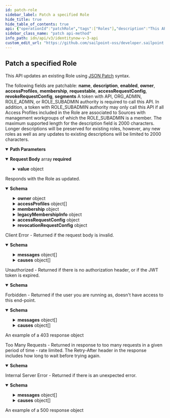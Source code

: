 ```yaml
---
id: patch-role
sidebar_label: Patch a specified Role
hide_title: true
hide_table_of_contents: true
api: {"operationId":"patchRole","tags":["Roles"],"description":"This API updates an existing Role using [JSON Patch](https://tools.ietf.org/html/rfc6902) syntax.\n\nThe following fields are patchable: **name**, **description**, **enabled**, **owner**, **accessProfiles**, **membership**, **requestable**, **accessRequestConfig**, **revokeRequestConfig**, **segments**\nA token with API, ORG_ADMIN, ROLE_ADMIN, or ROLE_SUBADMIN authority is required to call this API. In addition, a token with ROLE_SUBADMIN authority may only call this API if all Access Profiles included in the Role are associated to Sources with management workgroups of which the ROLE_SUBADMIN is a member.\nThe maximum supported length for the description field is 2000 characters. Longer descriptions will be preserved for existing roles, however, any new roles as well as any updates to existing descriptions will be limited to 2000 characters.","parameters":[{"name":"id","in":"path","description":"ID of the Role to patch","required":true,"schema":{"type":"string","example":"2c91808a7813090a017814121e121518"}}],"requestBody":{"content":{"application/json-patch+json":{"schema":{"type":"array","items":{"type":"object","description":"A JSONPatch Operation as defined by [RFC 6902 - JSON Patch](https://tools.ietf.org/html/rfc6902)","required":["op","path"],"properties":{"op":{"type":"string","description":"The operation to be performed","enum":["add","remove","replace","move","copy","test"],"example":"replace"},"path":{"type":"string","description":"A string JSON Pointer representing the target path to an element to be affected by the operation","example":"/description"},"value":{"anyOf":[{"type":"string"},{"type":"integer"},{"type":"object"},{"type":"array","items":{"anyOf":[{"type":"string"},{"type":"integer"},{"type":"object"}]}}],"description":"The value to be used for the operation, required for \"add\" and \"replace\" operations","example":"New description"}}}},"examples":{"Make a Role Requestable and Enable it in One Call":{"description":"This example shows how multiple fields may be updated with a single patch call.","value":[{"op":"replace","path":"/requestable","value":true},{"op":"replace","path":"/enabled","value":true}]},"Assign a Role to a Segment":{"description":"This example illustrates the use of patch to assign a Role to a Segment by adding the Segment's ID to the Role's segments array.","value":[{"op":"add","path":"/segments/-","value":"f7b1b8a3-5fed-4fd4-ad29-82014e137e19"}]},"Set the Membership Selection Criteria to a List of Identities":{"description":"This example shows how to define a Role's membershp by providing a list of Identities, referenced by their IDs.","value":[{"op":"replace","path":"/membership","value":{"type":"IDENTITY_LIST","identities":[{"id":"2c91808973fe906c0174262092014ed9"},{"id":"2c918086262092014ed94fb8a47612f3"}]}}]},"Set the Membership Selection Criteria to a Standard Expression":{"description":"This example shows how to define a Role's membership using STANDARD criteria. In this case, the Role will be granted to all Identities which have the *Engineering* attribute from the indicated Source.","value":[{"op":"replace","path":"/membership","value":{"type":"STANDARD","criteria":{"operation":"OR","children":[{"operation":"EQUALS","key":{"type":"ENTITLEMENT","property":"attribute.memberOf","sourceId":"2c9180887701fb2014213e122092014e"},"stringValue":"Engineering"}]}}}]},"Add a New Clause as the Child of an Existing Standard Expression":{"description":"This example shows how to add a child clause to an existing STANDARD criteria expression.","value":[{"op":"add","path":"/membership/criteria/children/-","value":{"operation":"ENDS_WITH","key":{"type":"IDENTITY","property":"attribute.email"},"stringValue":"@identitynow.com"}}]}}}},"required":true},"responses":{"200":{"description":"Responds with the Role as updated.","content":{"application/json":{"schema":{"type":"object","description":"A Role","properties":{"id":{"type":"string","description":"The id of the Role. This field must be left null when creating an Role, otherwise a 400 Bad Request error will result.","example":"2c918086749d78830174a1a40e121518"},"name":{"type":"string","description":"The human-readable display name of the Role","maxLength":128,"example":"Role 2567"},"created":{"type":"string","description":"Date the Role was created","format":"date-time","example":"2021-03-01T22:32:58.104Z","readOnly":true},"modified":{"type":"string","description":"Date the Role was last modified.","format":"date-time","example":"2021-03-02T20:22:28.104Z","readOnly":true},"description":{"type":"string","nullable":true,"description":"A human-readable description of the Role","example":"Urna amet cursus pellentesque nisl orci maximus lorem nisl euismod fusce morbi placerat adipiscing maecenas nisi tristique et metus et lacus sed morbi nunc nisl maximus magna arcu varius sollicitudin elementum enim maecenas nisi id ipsum tempus fusce diam ipsum tortor."},"owner":{"type":"object","nullable":true,"description":"The owner of this object.","properties":{"type":{"description":"Owner type. This field must be either left null or set to 'IDENTITY' on input, otherwise a 400 Bad Request error will result.","example":"IDENTITY","type":"string","enum":["ACCOUNT_CORRELATION_CONFIG","ACCESS_PROFILE","ACCESS_REQUEST_APPROVAL","ACCOUNT","APPLICATION","CAMPAIGN","CAMPAIGN_FILTER","CERTIFICATION","CLUSTER","CONNECTOR_SCHEMA","ENTITLEMENT","GOVERNANCE_GROUP","IDENTITY","IDENTITY_PROFILE","IDENTITY_REQUEST","LIFECYCLE_STATE","PASSWORD_POLICY","ROLE","RULE","SOD_POLICY","SOURCE","TAG","TAG_CATEGORY","TASK_RESULT","REPORT_RESULT","SOD_VIOLATION","ACCOUNT_ACTIVITY"]},"id":{"type":"string","description":"Identity id","example":"2c9180a46faadee4016fb4e018c20639"},"name":{"type":"string","description":"Human-readable display name of the owner. It may be left null or omitted in a POST or PATCH. If set, it must match the current value of the owner's display name, otherwise a 400 Bad Request error will result.","example":"support"}}},"accessProfiles":{"type":"array","items":{"type":"object","properties":{"id":{"type":"string","description":"ID of the Access Profile","example":"ff808081751e6e129f1518161919ecca"},"type":{"type":"string","description":"Type of requested object. This field must be either left null or set to 'ACCESS_PROFILE' when creating an Access Profile, otherwise a 400 Bad Request error will result.","enum":["ACCESS_PROFILE"],"example":"ACCESS_PROFILE"},"name":{"type":"string","description":"Human-readable display name of the Access Profile. This field is ignored on input.","example":"Access Profile 2567"}}},"nullable":true},"membership":{"nullable":true,"type":"object","description":"When present, specifies that the Role is to be granted to Identities which either satisfy specific criteria or which are members of a given list of Identities.","properties":{"type":{"type":"string","enum":["STANDARD","IDENTITY_LIST"],"description":"This enum characterizes the type of a Role's membership selector. Only the following two are fully supported:\n\nSTANDARD: Indicates that Role membership is defined in terms of a criteria expression\n\nIDENTITY_LIST: Indicates that Role membership is conferred on the specific identities listed","example":"IDENTITY_LIST"},"criteria":{"nullable":true,"type":"object","description":"Defines STANDARD type Role membership","properties":{"operation":{"type":"string","enum":["EQUALS","NOT_EQUALS","CONTAINS","STARTS_WITH","ENDS_WITH","AND","OR"],"description":"An operation","example":"EQUALS"},"key":{"type":"object","nullable":true,"description":"Refers to a specific Identity attribute, Account attibute, or Entitlement used in Role membership criteria","properties":{"type":{"type":"string","enum":["IDENTITY","ACCOUNT","ENTITLEMENT"],"description":"Indicates whether the associated criteria represents an expression on identity attributes, account attributes, or entitlements, respectively.","example":"ACCOUNT"},"property":{"type":"string","description":"The name of the attribute or entitlement to which the associated criteria applies.","example":"attribute.email"},"sourceId":{"type":"string","nullable":true,"description":"ID of the Source from which an account attribute or entitlement is drawn. Required if type is ACCOUNT or ENTITLEMENT","example":"2c9180867427f3a301745aec18211519"}},"required":["type","property"]},"stringValue":{"type":"string","nullable":true,"description":"String value to test the Identity attribute, Account attribute, or Entitlement specified in the key w/r/t the specified operation. If this criteria is a leaf node, that is, if the operation is one of EQUALS, NOT_EQUALS, CONTAINS, STARTS_WITH, or ENDS_WITH, this field is required. Otherwise, specifying it is an error.","example":"carlee.cert1c9f9b6fd@mailinator.com"},"children":{"type":"array","items":{"type":"object","nullable":true,"description":"Defines STANDARD type Role membership","properties":{"operation":{"type":"string","enum":["EQUALS","NOT_EQUALS","CONTAINS","STARTS_WITH","ENDS_WITH","AND","OR"],"description":"An operation","example":"EQUALS"},"key":{"type":"object","nullable":true,"description":"Refers to a specific Identity attribute, Account attibute, or Entitlement used in Role membership criteria","properties":{"type":{"type":"string","enum":["IDENTITY","ACCOUNT","ENTITLEMENT"],"description":"Indicates whether the associated criteria represents an expression on identity attributes, account attributes, or entitlements, respectively.","example":"ACCOUNT"},"property":{"type":"string","description":"The name of the attribute or entitlement to which the associated criteria applies.","example":"attribute.email"},"sourceId":{"type":"string","nullable":true,"description":"ID of the Source from which an account attribute or entitlement is drawn. Required if type is ACCOUNT or ENTITLEMENT","example":"2c9180867427f3a301745aec18211519"}},"required":["type","property"]},"stringValue":{"type":"string","nullable":true,"description":"String value to test the Identity attribute, Account attribute, or Entitlement specified in the key w/r/t the specified operation. If this criteria is a leaf node, that is, if the operation is one of EQUALS, NOT_EQUALS, CONTAINS, STARTS_WITH, or ENDS_WITH, this field is required. Otherwise, specifying it is an error.","example":"carlee.cert1c9f9b6fd@mailinator.com"},"children":{"type":"array","items":{"type":"object","description":"Defines STANDARD type Role membership","properties":{"operation":{"type":"string","enum":["EQUALS","NOT_EQUALS","CONTAINS","STARTS_WITH","ENDS_WITH","AND","OR"],"description":"An operation","example":"EQUALS"},"key":{"type":"object","nullable":true,"description":"Refers to a specific Identity attribute, Account attibute, or Entitlement used in Role membership criteria","properties":{"type":{"type":"string","enum":["IDENTITY","ACCOUNT","ENTITLEMENT"],"description":"Indicates whether the associated criteria represents an expression on identity attributes, account attributes, or entitlements, respectively.","example":"ACCOUNT"},"property":{"type":"string","description":"The name of the attribute or entitlement to which the associated criteria applies.","example":"attribute.email"},"sourceId":{"type":"string","nullable":true,"description":"ID of the Source from which an account attribute or entitlement is drawn. Required if type is ACCOUNT or ENTITLEMENT","example":"2c9180867427f3a301745aec18211519"}},"required":["type","property"]},"stringValue":{"type":"string","description":"String value to test the Identity attribute, Account attribute, or Entitlement specified in the key w/r/t the specified operation. If this criteria is a leaf node, that is, if the operation is one of EQUALS, NOT_EQUALS, CONTAINS, STARTS_WITH, or ENDS_WITH, this field is required. Otherwise, specifying it is an error.","example":"carlee.cert1c9f9b6fd@mailinator.com"}}},"nullable":true,"description":"Array of child criteria. Required if the operation is AND or OR, otherwise it must be left null. A maximum of three levels of criteria are supported, including leaf nodes. Additionally, AND nodes can only be children or OR nodes and vice-versa."}}},"nullable":true,"description":"Array of child criteria. Required if the operation is AND or OR, otherwise it must be left null. A maximum of three levels of criteria are supported, including leaf nodes. Additionally, AND nodes can only be children or OR nodes and vice-versa."}}},"identities":{"type":"array","items":{"type":"object","description":"A reference to an Identity in an IDENTITY_LIST role membership criteria.","properties":{"type":{"type":"string","enum":["ACCOUNT_CORRELATION_CONFIG","ACCESS_PROFILE","ACCESS_REQUEST_APPROVAL","ACCOUNT","APPLICATION","CAMPAIGN","CAMPAIGN_FILTER","CERTIFICATION","CLUSTER","CONNECTOR_SCHEMA","ENTITLEMENT","GOVERNANCE_GROUP","IDENTITY","IDENTITY_PROFILE","IDENTITY_REQUEST","LIFECYCLE_STATE","PASSWORD_POLICY","ROLE","RULE","SOD_POLICY","SOURCE","TAG","TAG_CATEGORY","TASK_RESULT","REPORT_RESULT","SOD_VIOLATION","ACCOUNT_ACTIVITY"],"description":"An enumeration of the types of DTOs supported within the IdentityNow infrastructure.","example":"IDENTITY","nullable":true},"id":{"type":"string","description":"Identity id","example":"2c9180a46faadee4016fb4e018c20639"},"name":{"type":"string","nullable":true,"description":"Human-readable display name of the Identity.","example":"Thomas Edison"},"aliasName":{"type":"string","nullable":true,"description":"User name of the Identity","example":"t.edison"}}},"nullable":true,"description":"Defines role membership as being exclusive to the specified Identities, when type is IDENTITY_LIST."}}},"legacyMembershipInfo":{"type":"object","nullable":true,"description":"This field is not directly modifiable and is generally expected to be *null*. In very rare instances, some Roles may have been created using membership selection criteria that are no longer fully supported. While these Roles will still work, they should be migrated to STANDARD or IDENTITY_LIST selection criteria. This field exists for informational purposes as an aid to such migration.","example":{"type":"IDENTITY_LIST"},"additionalProperties":true},"enabled":{"type":"boolean","description":"Whether the Role is enabled or not.","example":true,"default":false},"requestable":{"type":"boolean","description":"Whether the Role can be the target of access requests.","example":true,"default":false},"accessRequestConfig":{"nullable":true,"description":"Access request configuration for this object","type":"object","properties":{"commentsRequired":{"type":"boolean","description":"Whether the requester of the containing object must provide comments justifying the request","example":true,"nullable":true,"default":false},"denialCommentsRequired":{"type":"boolean","description":"Whether an approver must provide comments when denying the request","example":true,"nullable":true,"default":false},"approvalSchemes":{"type":"array","description":"List describing the steps in approving the request","items":{"type":"object","properties":{"approverType":{"type":"string","enum":["OWNER","MANAGER","GOVERNANCE_GROUP"],"description":"Describes the individual or group that is responsible for an approval step. Values are as follows.\n\n**OWNER**: Owner of the associated Role\n\n**MANAGER**: Manager of the Identity making the request\n\n**GOVERNANCE_GROUP**: A Governance Group, the ID of which is specified by the **approverId** field","example":"GOVERNANCE_GROUP"},"approverId":{"type":"string","nullable":true,"description":"Id of the specific approver, used only when approverType is GOVERNANCE_GROUP","example":"46c79819-a69f-49a2-becb-12c971ae66c6"}}}}}},"revocationRequestConfig":{"nullable":true,"default":null,"description":"Revocation request configuration for this object.","type":"object","properties":{"commentsRequired":{"type":"boolean","description":"Whether the requester of the containing object must provide comments justifying the request","example":false,"nullable":true,"default":false},"denialCommentsRequired":{"type":"boolean","description":"Whether an approver must provide comments when denying the request","example":false,"nullable":true,"default":false},"approvalSchemes":{"type":"array","description":"List describing the steps in approving the revocation request","items":{"type":"object","properties":{"approverType":{"type":"string","enum":["APP_OWNER","OWNER","SOURCE_OWNER","MANAGER","GOVERNANCE_GROUP"],"description":"Describes the individual or group that is responsible for an approval step. Values are as follows.\n**APP_OWNER**: The owner of the Application\n\n**OWNER**: Owner of the associated Access Profile or Role\n\n**SOURCE_OWNER**: Owner of the Source associated with an Access Profile\n\n**MANAGER**: Manager of the Identity making the request\n\n**GOVERNANCE_GROUP**: A Governance Group, the ID of which is specified by the **approverId** field","example":"GOVERNANCE_GROUP"},"approverId":{"type":"string","nullable":true,"description":"Id of the specific approver, used only when approverType is GOVERNANCE_GROUP","example":"46c79819-a69f-49a2-becb-12c971ae66c6"}}}}}},"segments":{"type":"array","items":{"type":"string"},"nullable":true,"description":"List of IDs of segments, if any, to which this Role is assigned.","example":["f7b1b8a3-5fed-4fd4-ad29-82014e137e19","29cb6c06-1da8-43ea-8be4-b3125f248f2a"]}},"required":["name","owner"]}}}},"400":{"description":"Client Error - Returned if the request body is invalid.","content":{"application/json":{"schema":{"type":"object","properties":{"detailCode":{"type":"string","description":"Fine-grained error code providing more detail of the error.","example":"400.1 Bad Request Content"},"trackingId":{"type":"string","description":"Unique tracking id for the error.","example":"e7eab60924f64aa284175b9fa3309599"},"messages":{"type":"array","description":"Generic localized reason for error","items":{"type":"object","properties":{"locale":{"type":"string","description":"The locale for the message text, a BCP 47 language tag.","example":"en-US"},"localeOrigin":{"type":"string","enum":["DEFAULT","REQUEST"],"description":"An indicator of how the locale was selected. *DEFAULT* means the locale is the system default. *REQUEST* means the locale was selected from the request context (i.e., best match based on the *Accept-Language* header). Additional values may be added in the future without notice.","example":"DEFAULT"},"text":{"type":"string","description":"Actual text of the error message in the indicated locale.","example":"The request was syntactically correct but its content is semantically invalid."}}}},"causes":{"type":"array","description":"Plain-text descriptive reasons to provide additional detail to the text provided in the messages field","items":{"type":"object","properties":{"locale":{"type":"string","description":"The locale for the message text, a BCP 47 language tag.","example":"en-US"},"localeOrigin":{"type":"string","enum":["DEFAULT","REQUEST"],"description":"An indicator of how the locale was selected. *DEFAULT* means the locale is the system default. *REQUEST* means the locale was selected from the request context (i.e., best match based on the *Accept-Language* header). Additional values may be added in the future without notice.","example":"DEFAULT"},"text":{"type":"string","description":"Actual text of the error message in the indicated locale.","example":"The request was syntactically correct but its content is semantically invalid."}}}}}}}}},"401":{"description":"Unauthorized - Returned if there is no authorization header, or if the JWT token is expired.","content":{"application/json":{"schema":{"type":"object","properties":{"error":{"description":"A message describing the error","example":"JWT validation failed: JWT is expired"}}}}}},"403":{"description":"Forbidden - Returned if the user you are running as, doesn't have access to this end-point.","content":{"application/json":{"schema":{"type":"object","properties":{"detailCode":{"type":"string","description":"Fine-grained error code providing more detail of the error.","example":"400.1 Bad Request Content"},"trackingId":{"type":"string","description":"Unique tracking id for the error.","example":"e7eab60924f64aa284175b9fa3309599"},"messages":{"type":"array","description":"Generic localized reason for error","items":{"type":"object","properties":{"locale":{"type":"string","description":"The locale for the message text, a BCP 47 language tag.","example":"en-US"},"localeOrigin":{"type":"string","enum":["DEFAULT","REQUEST"],"description":"An indicator of how the locale was selected. *DEFAULT* means the locale is the system default. *REQUEST* means the locale was selected from the request context (i.e., best match based on the *Accept-Language* header). Additional values may be added in the future without notice.","example":"DEFAULT"},"text":{"type":"string","description":"Actual text of the error message in the indicated locale.","example":"The request was syntactically correct but its content is semantically invalid."}}}},"causes":{"type":"array","description":"Plain-text descriptive reasons to provide additional detail to the text provided in the messages field","items":{"type":"object","properties":{"locale":{"type":"string","description":"The locale for the message text, a BCP 47 language tag.","example":"en-US"},"localeOrigin":{"type":"string","enum":["DEFAULT","REQUEST"],"description":"An indicator of how the locale was selected. *DEFAULT* means the locale is the system default. *REQUEST* means the locale was selected from the request context (i.e., best match based on the *Accept-Language* header). Additional values may be added in the future without notice.","example":"DEFAULT"},"text":{"type":"string","description":"Actual text of the error message in the indicated locale.","example":"The request was syntactically correct but its content is semantically invalid."}}}}}},"examples":{"403":{"summary":"An example of a 403 response object","value":{"detailCode":"403 Forbidden","trackingId":"b21b1f7ce4da4d639f2c62a57171b427","messages":[{"locale":"en-US","localeOrigin":"DEFAULT","text":"The server understood the request but refuses to authorize it."}]}}}}}},"429":{"description":"Too Many Requests - Returned in response to too many requests in a given period of time - rate limited. The Retry-After header in the response includes how long to wait before trying again.","content":{"application/json":{"schema":{"type":"object","properties":{"message":{"description":"A message describing the error","example":" Rate Limit Exceeded "}}}}}},"500":{"description":"Internal Server Error - Returned if there is an unexpected error.","content":{"application/json":{"schema":{"type":"object","properties":{"detailCode":{"type":"string","description":"Fine-grained error code providing more detail of the error.","example":"400.1 Bad Request Content"},"trackingId":{"type":"string","description":"Unique tracking id for the error.","example":"e7eab60924f64aa284175b9fa3309599"},"messages":{"type":"array","description":"Generic localized reason for error","items":{"type":"object","properties":{"locale":{"type":"string","description":"The locale for the message text, a BCP 47 language tag.","example":"en-US"},"localeOrigin":{"type":"string","enum":["DEFAULT","REQUEST"],"description":"An indicator of how the locale was selected. *DEFAULT* means the locale is the system default. *REQUEST* means the locale was selected from the request context (i.e., best match based on the *Accept-Language* header). Additional values may be added in the future without notice.","example":"DEFAULT"},"text":{"type":"string","description":"Actual text of the error message in the indicated locale.","example":"The request was syntactically correct but its content is semantically invalid."}}}},"causes":{"type":"array","description":"Plain-text descriptive reasons to provide additional detail to the text provided in the messages field","items":{"type":"object","properties":{"locale":{"type":"string","description":"The locale for the message text, a BCP 47 language tag.","example":"en-US"},"localeOrigin":{"type":"string","enum":["DEFAULT","REQUEST"],"description":"An indicator of how the locale was selected. *DEFAULT* means the locale is the system default. *REQUEST* means the locale was selected from the request context (i.e., best match based on the *Accept-Language* header). Additional values may be added in the future without notice.","example":"DEFAULT"},"text":{"type":"string","description":"Actual text of the error message in the indicated locale.","example":"The request was syntactically correct but its content is semantically invalid."}}}}}},"examples":{"500":{"summary":"An example of a 500 response object","value":{"detailCode":"500.0 Internal Fault","trackingId":"b21b1f7ce4da4d639f2c62a57171b427","messages":[{"locale":"en-US","localeOrigin":"DEFAULT","text":"An internal fault occurred."}]}}}}}}},"security":[{"oauth2":["idn:role-unchecked:manage","idn:role-checked:manage"]}],"method":"patch","path":"/roles/{id}","servers":[{"url":"https://{tenant}.api.identitynow.com/v3","description":"This is the production API server.","variables":{"tenant":{"default":"sailpoint","description":"This is the name of your tenant, typically your company's name."}}}],"securitySchemes":{"oauth2":{"type":"oauth2","description":"OAuth2 Bearer token (JWT). See [IdentityNow REST API Authentication](https://developer.sailpoint.com/idn/api/authentication) for more information.\n- Directions for generating a [personal access token](https://developer.sailpoint.com/idn/api/authentication#personal-access-tokens)\n- Directions using [client credentials flow](https://developer.sailpoint.com/idn/api/authentication#client-credentials-grant-flow)\n- Directions for using [authorization code flow](https://developer.sailpoint.com/idn/api/authentication#authorization-code-grant-flow)\n\nWhich authentication method should I choose?  See our [guide](https://developer.sailpoint.com/idn/api/authentication#which-oauth-20-grant-flow-should-i-use)\n\nLearn more about how to find your `tokenUrl` and `authorizationUrl` [in our docs](https://developer.sailpoint.com/idn/api/authentication#find-your-tenants-oauth-details)\n","flows":{"clientCredentials":{"tokenUrl":"https://tenant.api.identitynow.com/oauth/token","scopes":{"sp:scopes:default":"default scope","sp:scopes:all":"access to all scopes"}},"authorizationCode":{"authorizationUrl":"https://tenant.identitynow.com/oauth/authorize","tokenUrl":"https://tenant.api.identitynow.com/oauth/token","scopes":{"sp:scopes:default":"default scope","sp:scopes:all":"access to all scopes"}}}}},"jsonRequestBodyExample":[{"op":"replace","path":"/description","value":"string"}],"info":{"title":"IdentityNow V3 API","description":"Use these APIs to interact with the IdentityNow platform to achieve repeatable, automated processes with greater scalability. We encourage you to join the SailPoint Developer Community forum at https://developer.sailpoint.com/discuss to connect with other developers using our APIs.","termsOfService":"https://developer.sailpoint.com/discuss/tos","contact":{"name":"Developer Relations","url":"https://developer.sailpoint.com/discuss/api-help"},"license":{"name":"MIT","url":"https://opensource.org/licenses/MIT"},"version":"3.0.0"},"postman":{"name":"Patch a specified Role","description":{"content":"This API updates an existing Role using [JSON Patch](https://tools.ietf.org/html/rfc6902) syntax.\n\nThe following fields are patchable: **name**, **description**, **enabled**, **owner**, **accessProfiles**, **membership**, **requestable**, **accessRequestConfig**, **revokeRequestConfig**, **segments**\nA token with API, ORG_ADMIN, ROLE_ADMIN, or ROLE_SUBADMIN authority is required to call this API. In addition, a token with ROLE_SUBADMIN authority may only call this API if all Access Profiles included in the Role are associated to Sources with management workgroups of which the ROLE_SUBADMIN is a member.\nThe maximum supported length for the description field is 2000 characters. Longer descriptions will be preserved for existing roles, however, any new roles as well as any updates to existing descriptions will be limited to 2000 characters.","type":"text/plain"},"url":{"path":["roles",":id"],"host":["{{baseUrl}}"],"query":[],"variable":[{"disabled":false,"description":{"content":"(Required) ID of the Role to patch","type":"text/plain"},"type":"any","value":"","key":"id"}]},"header":[{"key":"Content-Type","value":"application/json-patch+json"},{"key":"Accept","value":"application/json"}],"method":"PATCH","body":{"mode":"raw","raw":"\"\"","options":{"raw":{"language":"json"}}},"auth":{"type":"oauth2","oauth2":[]}}}
sidebar_class_name: "patch api-method"
info_path: idn/api/v3/identitynow-v-3-api
custom_edit_url: "https://github.com/sailpoint-oss/developer.sailpoint.com/issues/new?assignees=&labels=&template=bug-report.md&title=%5BBug%5D+Your+Bug+Report+Here Requesting changes to 'Patch a specified Role' (patch-role)"
---
```



## Patch a specified Role



This API updates an existing Role using [JSON Patch](https://tools.ietf.org/html/rfc6902) syntax.

The following fields are patchable: **name**, **description**, **enabled**, **owner**, **accessProfiles**, **membership**, **requestable**, **accessRequestConfig**, **revokeRequestConfig**, **segments**
A token with API, ORG_ADMIN, ROLE_ADMIN, or ROLE_SUBADMIN authority is required to call this API. In addition, a token with ROLE_SUBADMIN authority may only call this API if all Access Profiles included in the Role are associated to Sources with management workgroups of which the ROLE_SUBADMIN is a member.
The maximum supported length for the description field is 2000 characters. Longer descriptions will be preserved for existing roles, however, any new roles as well as any updates to existing descriptions will be limited to 2000 characters.

<details style={{"marginBottom":"1rem"}} data-collapsed={false} open={true}><summary style={{}}><strong>Path Parameters</strong></summary><div><ul><ParamsItem className={"paramsItem"} param={{"name":"id","in":"path","description":"ID of the Role to patch","required":true,"schema":{"type":"string","example":"2c91808a7813090a017814121e121518"}}}></ParamsItem></ul></div></details><MimeTabs><TabItem label={"application/json-patch+json"} value={"application/json-patch+json-schema"}><details style={{}} data-collapsed={false} open={true}><summary style={{"textAlign":"left"}}><strong>Request Body</strong><span style={{"opacity":"0.6"}}> array</span><strong style={{"fontSize":"var(--ifm-code-font-size)","color":"var(--openapi-required)"}}> required</strong></summary><div style={{"textAlign":"left","marginLeft":"1rem"}}></div><ul style={{"marginLeft":"1rem"}}><SchemaItem collapsible={false} name={"op"} required={true} deprecated={undefined} schemaDescription={"The operation to be performed"} schemaName={"string"} qualifierMessage={"**Possible values:** [`add`, `remove`, `replace`, `move`, `copy`, `test`]"} defaultValue={undefined}></SchemaItem><SchemaItem collapsible={false} name={"path"} required={true} deprecated={undefined} schemaDescription={"A string JSON Pointer representing the target path to an element to be affected by the operation"} schemaName={"string"} qualifierMessage={undefined} defaultValue={undefined}></SchemaItem><SchemaItem collapsible={true} className={"schemaItem"}><details style={{}}><summary style={{}}><strong>value</strong><span style={{"opacity":"0.6"}}> object</span></summary><div style={{"marginLeft":"1rem"}}><div style={{"marginTop":".5rem","marginBottom":".5rem"}}>

The value to be used for the operation, required for "add" and "replace" operations

</div><div><div><span className={"badge badge--info"}>anyOf</span><SchemaTabs><TabItem label={"MOD1"} value={"0-item-properties"}><li><div><strong>string</strong></div></li></TabItem><TabItem label={"MOD2"} value={"1-item-properties"}><li><div><strong>integer</strong></div></li></TabItem><TabItem label={"MOD4"} value={"3-item-properties"}><div><div><span className={"badge badge--info"}>anyOf</span><SchemaTabs><TabItem label={"MOD1"} value={"0-item-properties"}><li><div><strong>string</strong></div></li></TabItem><TabItem label={"MOD2"} value={"1-item-properties"}><li><div><strong>integer</strong></div></li></TabItem></SchemaTabs></div></div></TabItem></SchemaTabs></div></div></div></details></SchemaItem></ul></details></TabItem></MimeTabs><div><ApiTabs><TabItem label={"200"} value={"200"}><div>

Responds with the Role as updated.

</div><div><MimeTabs schemaType={"response"}><TabItem label={"application/json"} value={"application/json"}><SchemaTabs><TabItem label={"Schema"} value={"Schema"}><details style={{}} data-collapsed={false} open={true}><summary style={{"textAlign":"left"}}><strong>Schema</strong></summary><div style={{"textAlign":"left","marginLeft":"1rem"}}></div><ul style={{"marginLeft":"1rem"}}><SchemaItem collapsible={false} name={"id"} required={false} deprecated={undefined} schemaDescription={"The id of the Role. This field must be left null when creating an Role, otherwise a 400 Bad Request error will result."} schemaName={"string"} qualifierMessage={undefined} defaultValue={undefined}></SchemaItem><SchemaItem collapsible={false} name={"name"} required={false} deprecated={undefined} schemaDescription={"The human-readable display name of the Role"} schemaName={"string"} qualifierMessage={"**Possible values:** `<= 128 characters`"} defaultValue={undefined}></SchemaItem><SchemaItem collapsible={false} name={"created"} required={false} deprecated={undefined} schemaDescription={"Date the Role was created"} schemaName={"date-time"} qualifierMessage={undefined} defaultValue={undefined}></SchemaItem><SchemaItem collapsible={false} name={"modified"} required={false} deprecated={undefined} schemaDescription={"Date the Role was last modified."} schemaName={"date-time"} qualifierMessage={undefined} defaultValue={undefined}></SchemaItem><SchemaItem collapsible={false} name={"description"} required={false} deprecated={undefined} schemaDescription={"A human-readable description of the Role"} schemaName={"string"} qualifierMessage={undefined} defaultValue={undefined}></SchemaItem><SchemaItem collapsible={true} className={"schemaItem"}><details style={{}}><summary style={{}}><strong>owner</strong><span style={{"opacity":"0.6"}}> object</span></summary><div style={{"marginLeft":"1rem"}}><div style={{"marginTop":".5rem","marginBottom":".5rem"}}>

The owner of this object.

</div><SchemaItem collapsible={false} name={"type"} required={false} deprecated={undefined} schemaDescription={"Owner type. This field must be either left null or set to 'IDENTITY' on input, otherwise a 400 Bad Request error will result."} schemaName={"string"} qualifierMessage={"**Possible values:** [`ACCOUNT_CORRELATION_CONFIG`, `ACCESS_PROFILE`, `ACCESS_REQUEST_APPROVAL`, `ACCOUNT`, `APPLICATION`, `CAMPAIGN`, `CAMPAIGN_FILTER`, `CERTIFICATION`, `CLUSTER`, `CONNECTOR_SCHEMA`, `ENTITLEMENT`, `GOVERNANCE_GROUP`, `IDENTITY`, `IDENTITY_PROFILE`, `IDENTITY_REQUEST`, `LIFECYCLE_STATE`, `PASSWORD_POLICY`, `ROLE`, `RULE`, `SOD_POLICY`, `SOURCE`, `TAG`, `TAG_CATEGORY`, `TASK_RESULT`, `REPORT_RESULT`, `SOD_VIOLATION`, `ACCOUNT_ACTIVITY`]"} defaultValue={undefined}></SchemaItem><SchemaItem collapsible={false} name={"id"} required={false} deprecated={undefined} schemaDescription={"Identity id"} schemaName={"string"} qualifierMessage={undefined} defaultValue={undefined}></SchemaItem><SchemaItem collapsible={false} name={"name"} required={false} deprecated={undefined} schemaDescription={"Human-readable display name of the owner. It may be left null or omitted in a POST or PATCH. If set, it must match the current value of the owner's display name, otherwise a 400 Bad Request error will result."} schemaName={"string"} qualifierMessage={undefined} defaultValue={undefined}></SchemaItem></div></details></SchemaItem><SchemaItem collapsible={true} className={"schemaItem"}><details style={{}}><summary style={{}}><strong>accessProfiles</strong><span style={{"opacity":"0.6"}}> object[]</span></summary><div style={{"marginLeft":"1rem"}}><SchemaItem collapsible={false} name={"id"} required={false} deprecated={undefined} schemaDescription={"ID of the Access Profile"} schemaName={"string"} qualifierMessage={undefined} defaultValue={undefined}></SchemaItem><SchemaItem collapsible={false} name={"type"} required={false} deprecated={undefined} schemaDescription={"Type of requested object. This field must be either left null or set to 'ACCESS_PROFILE' when creating an Access Profile, otherwise a 400 Bad Request error will result."} schemaName={"string"} qualifierMessage={"**Possible values:** [`ACCESS_PROFILE`]"} defaultValue={undefined}></SchemaItem><SchemaItem collapsible={false} name={"name"} required={false} deprecated={undefined} schemaDescription={"Human-readable display name of the Access Profile. This field is ignored on input."} schemaName={"string"} qualifierMessage={undefined} defaultValue={undefined}></SchemaItem></div></details></SchemaItem><SchemaItem collapsible={true} className={"schemaItem"}><details style={{}}><summary style={{}}><strong>membership</strong><span style={{"opacity":"0.6"}}> object</span></summary><div style={{"marginLeft":"1rem"}}><div style={{"marginTop":".5rem","marginBottom":".5rem"}}>

When present, specifies that the Role is to be granted to Identities which either satisfy specific criteria or which are members of a given list of Identities.

</div><SchemaItem collapsible={false} name={"type"} required={false} deprecated={undefined} schemaDescription={"This enum characterizes the type of a Role's membership selector. Only the following two are fully supported:\n\nSTANDARD: Indicates that Role membership is defined in terms of a criteria expression\n\nIDENTITY_LIST: Indicates that Role membership is conferred on the specific identities listed"} schemaName={"string"} qualifierMessage={"**Possible values:** [`STANDARD`, `IDENTITY_LIST`]"} defaultValue={undefined}></SchemaItem><SchemaItem collapsible={true} className={"schemaItem"}><details style={{}}><summary style={{}}><strong>criteria</strong><span style={{"opacity":"0.6"}}> object</span></summary><div style={{"marginLeft":"1rem"}}><div style={{"marginTop":".5rem","marginBottom":".5rem"}}>

Defines STANDARD type Role membership

</div><SchemaItem collapsible={false} name={"operation"} required={false} deprecated={undefined} schemaDescription={"An operation"} schemaName={"string"} qualifierMessage={"**Possible values:** [`EQUALS`, `NOT_EQUALS`, `CONTAINS`, `STARTS_WITH`, `ENDS_WITH`, `AND`, `OR`]"} defaultValue={undefined}></SchemaItem><SchemaItem collapsible={true} className={"schemaItem"}><details style={{}}><summary style={{}}><strong>key</strong><span style={{"opacity":"0.6"}}> object</span></summary><div style={{"marginLeft":"1rem"}}><div style={{"marginTop":".5rem","marginBottom":".5rem"}}>

Refers to a specific Identity attribute, Account attibute, or Entitlement used in Role membership criteria

</div><SchemaItem collapsible={false} name={"type"} required={false} deprecated={undefined} schemaDescription={"Indicates whether the associated criteria represents an expression on identity attributes, account attributes, or entitlements, respectively."} schemaName={"string"} qualifierMessage={"**Possible values:** [`IDENTITY`, `ACCOUNT`, `ENTITLEMENT`]"} defaultValue={undefined}></SchemaItem><SchemaItem collapsible={false} name={"property"} required={false} deprecated={undefined} schemaDescription={"The name of the attribute or entitlement to which the associated criteria applies."} schemaName={"string"} qualifierMessage={undefined} defaultValue={undefined}></SchemaItem><SchemaItem collapsible={false} name={"sourceId"} required={false} deprecated={undefined} schemaDescription={"ID of the Source from which an account attribute or entitlement is drawn. Required if type is ACCOUNT or ENTITLEMENT"} schemaName={"string"} qualifierMessage={undefined} defaultValue={undefined}></SchemaItem></div></details></SchemaItem><SchemaItem collapsible={false} name={"stringValue"} required={false} deprecated={undefined} schemaDescription={"String value to test the Identity attribute, Account attribute, or Entitlement specified in the key w/r/t the specified operation. If this criteria is a leaf node, that is, if the operation is one of EQUALS, NOT_EQUALS, CONTAINS, STARTS_WITH, or ENDS_WITH, this field is required. Otherwise, specifying it is an error."} schemaName={"string"} qualifierMessage={undefined} defaultValue={undefined}></SchemaItem><SchemaItem collapsible={true} className={"schemaItem"}><details style={{}}><summary style={{}}><strong>children</strong><span style={{"opacity":"0.6"}}> object[]</span></summary><div style={{"marginLeft":"1rem"}}><div style={{"marginTop":".5rem","marginBottom":".5rem"}}>

Array of child criteria. Required if the operation is AND or OR, otherwise it must be left null. A maximum of three levels of criteria are supported, including leaf nodes. Additionally, AND nodes can only be children or OR nodes and vice-versa.

</div><SchemaItem collapsible={false} name={"operation"} required={false} deprecated={undefined} schemaDescription={"An operation"} schemaName={"string"} qualifierMessage={"**Possible values:** [`EQUALS`, `NOT_EQUALS`, `CONTAINS`, `STARTS_WITH`, `ENDS_WITH`, `AND`, `OR`]"} defaultValue={undefined}></SchemaItem><SchemaItem collapsible={true} className={"schemaItem"}><details style={{}}><summary style={{}}><strong>key</strong><span style={{"opacity":"0.6"}}> object</span></summary><div style={{"marginLeft":"1rem"}}><div style={{"marginTop":".5rem","marginBottom":".5rem"}}>

Refers to a specific Identity attribute, Account attibute, or Entitlement used in Role membership criteria

</div><SchemaItem collapsible={false} name={"type"} required={false} deprecated={undefined} schemaDescription={"Indicates whether the associated criteria represents an expression on identity attributes, account attributes, or entitlements, respectively."} schemaName={"string"} qualifierMessage={"**Possible values:** [`IDENTITY`, `ACCOUNT`, `ENTITLEMENT`]"} defaultValue={undefined}></SchemaItem><SchemaItem collapsible={false} name={"property"} required={false} deprecated={undefined} schemaDescription={"The name of the attribute or entitlement to which the associated criteria applies."} schemaName={"string"} qualifierMessage={undefined} defaultValue={undefined}></SchemaItem><SchemaItem collapsible={false} name={"sourceId"} required={false} deprecated={undefined} schemaDescription={"ID of the Source from which an account attribute or entitlement is drawn. Required if type is ACCOUNT or ENTITLEMENT"} schemaName={"string"} qualifierMessage={undefined} defaultValue={undefined}></SchemaItem></div></details></SchemaItem><SchemaItem collapsible={false} name={"stringValue"} required={false} deprecated={undefined} schemaDescription={"String value to test the Identity attribute, Account attribute, or Entitlement specified in the key w/r/t the specified operation. If this criteria is a leaf node, that is, if the operation is one of EQUALS, NOT_EQUALS, CONTAINS, STARTS_WITH, or ENDS_WITH, this field is required. Otherwise, specifying it is an error."} schemaName={"string"} qualifierMessage={undefined} defaultValue={undefined}></SchemaItem><SchemaItem collapsible={true} className={"schemaItem"}><details style={{}}><summary style={{}}><strong>children</strong><span style={{"opacity":"0.6"}}> object[]</span></summary><div style={{"marginLeft":"1rem"}}><div style={{"marginTop":".5rem","marginBottom":".5rem"}}>

Array of child criteria. Required if the operation is AND or OR, otherwise it must be left null. A maximum of three levels of criteria are supported, including leaf nodes. Additionally, AND nodes can only be children or OR nodes and vice-versa.

</div><SchemaItem collapsible={false} name={"operation"} required={false} deprecated={undefined} schemaDescription={"An operation"} schemaName={"string"} qualifierMessage={"**Possible values:** [`EQUALS`, `NOT_EQUALS`, `CONTAINS`, `STARTS_WITH`, `ENDS_WITH`, `AND`, `OR`]"} defaultValue={undefined}></SchemaItem><SchemaItem collapsible={true} className={"schemaItem"}><details style={{}}><summary style={{}}><strong>key</strong><span style={{"opacity":"0.6"}}> object</span></summary><div style={{"marginLeft":"1rem"}}><div style={{"marginTop":".5rem","marginBottom":".5rem"}}>

Refers to a specific Identity attribute, Account attibute, or Entitlement used in Role membership criteria

</div><SchemaItem collapsible={false} name={"type"} required={false} deprecated={undefined} schemaDescription={"Indicates whether the associated criteria represents an expression on identity attributes, account attributes, or entitlements, respectively."} schemaName={"string"} qualifierMessage={"**Possible values:** [`IDENTITY`, `ACCOUNT`, `ENTITLEMENT`]"} defaultValue={undefined}></SchemaItem><SchemaItem collapsible={false} name={"property"} required={false} deprecated={undefined} schemaDescription={"The name of the attribute or entitlement to which the associated criteria applies."} schemaName={"string"} qualifierMessage={undefined} defaultValue={undefined}></SchemaItem><SchemaItem collapsible={false} name={"sourceId"} required={false} deprecated={undefined} schemaDescription={"ID of the Source from which an account attribute or entitlement is drawn. Required if type is ACCOUNT or ENTITLEMENT"} schemaName={"string"} qualifierMessage={undefined} defaultValue={undefined}></SchemaItem></div></details></SchemaItem><SchemaItem collapsible={false} name={"stringValue"} required={false} deprecated={undefined} schemaDescription={"String value to test the Identity attribute, Account attribute, or Entitlement specified in the key w/r/t the specified operation. If this criteria is a leaf node, that is, if the operation is one of EQUALS, NOT_EQUALS, CONTAINS, STARTS_WITH, or ENDS_WITH, this field is required. Otherwise, specifying it is an error."} schemaName={"string"} qualifierMessage={undefined} defaultValue={undefined}></SchemaItem></div></details></SchemaItem></div></details></SchemaItem></div></details></SchemaItem><SchemaItem collapsible={true} className={"schemaItem"}><details style={{}}><summary style={{}}><strong>identities</strong><span style={{"opacity":"0.6"}}> object[]</span></summary><div style={{"marginLeft":"1rem"}}><div style={{"marginTop":".5rem","marginBottom":".5rem"}}>

Defines role membership as being exclusive to the specified Identities, when type is IDENTITY_LIST.

</div><SchemaItem collapsible={false} name={"type"} required={false} deprecated={undefined} schemaDescription={"An enumeration of the types of DTOs supported within the IdentityNow infrastructure."} schemaName={"string"} qualifierMessage={"**Possible values:** [`ACCOUNT_CORRELATION_CONFIG`, `ACCESS_PROFILE`, `ACCESS_REQUEST_APPROVAL`, `ACCOUNT`, `APPLICATION`, `CAMPAIGN`, `CAMPAIGN_FILTER`, `CERTIFICATION`, `CLUSTER`, `CONNECTOR_SCHEMA`, `ENTITLEMENT`, `GOVERNANCE_GROUP`, `IDENTITY`, `IDENTITY_PROFILE`, `IDENTITY_REQUEST`, `LIFECYCLE_STATE`, `PASSWORD_POLICY`, `ROLE`, `RULE`, `SOD_POLICY`, `SOURCE`, `TAG`, `TAG_CATEGORY`, `TASK_RESULT`, `REPORT_RESULT`, `SOD_VIOLATION`, `ACCOUNT_ACTIVITY`]"} defaultValue={undefined}></SchemaItem><SchemaItem collapsible={false} name={"id"} required={false} deprecated={undefined} schemaDescription={"Identity id"} schemaName={"string"} qualifierMessage={undefined} defaultValue={undefined}></SchemaItem><SchemaItem collapsible={false} name={"name"} required={false} deprecated={undefined} schemaDescription={"Human-readable display name of the Identity."} schemaName={"string"} qualifierMessage={undefined} defaultValue={undefined}></SchemaItem><SchemaItem collapsible={false} name={"aliasName"} required={false} deprecated={undefined} schemaDescription={"User name of the Identity"} schemaName={"string"} qualifierMessage={undefined} defaultValue={undefined}></SchemaItem></div></details></SchemaItem></div></details></SchemaItem><SchemaItem collapsible={true} className={"schemaItem"}><details style={{}}><summary style={{}}><strong>legacyMembershipInfo</strong><span style={{"opacity":"0.6"}}> object</span></summary><div style={{"marginLeft":"1rem"}}><div style={{"marginTop":".5rem","marginBottom":".5rem"}}>

This field is not directly modifiable and is generally expected to be *null*. In very rare instances, some Roles may have been created using membership selection criteria that are no longer fully supported. While these Roles will still work, they should be migrated to STANDARD or IDENTITY_LIST selection criteria. This field exists for informational purposes as an aid to such migration.

</div></div></details></SchemaItem><SchemaItem collapsible={false} name={"enabled"} required={false} deprecated={undefined} schemaDescription={"Whether the Role is enabled or not."} schemaName={"boolean"} qualifierMessage={undefined} defaultValue={false}></SchemaItem><SchemaItem collapsible={false} name={"requestable"} required={false} deprecated={undefined} schemaDescription={"Whether the Role can be the target of access requests."} schemaName={"boolean"} qualifierMessage={undefined} defaultValue={false}></SchemaItem><SchemaItem collapsible={true} className={"schemaItem"}><details style={{}}><summary style={{}}><strong>accessRequestConfig</strong><span style={{"opacity":"0.6"}}> object</span></summary><div style={{"marginLeft":"1rem"}}><div style={{"marginTop":".5rem","marginBottom":".5rem"}}>

Access request configuration for this object

</div><SchemaItem collapsible={false} name={"commentsRequired"} required={false} deprecated={undefined} schemaDescription={"Whether the requester of the containing object must provide comments justifying the request"} schemaName={"boolean"} qualifierMessage={undefined} defaultValue={false}></SchemaItem><SchemaItem collapsible={false} name={"denialCommentsRequired"} required={false} deprecated={undefined} schemaDescription={"Whether an approver must provide comments when denying the request"} schemaName={"boolean"} qualifierMessage={undefined} defaultValue={false}></SchemaItem><SchemaItem collapsible={true} className={"schemaItem"}><details style={{}}><summary style={{}}><strong>approvalSchemes</strong><span style={{"opacity":"0.6"}}> object[]</span></summary><div style={{"marginLeft":"1rem"}}><div style={{"marginTop":".5rem","marginBottom":".5rem"}}>

List describing the steps in approving the request

</div><SchemaItem collapsible={false} name={"approverType"} required={false} deprecated={undefined} schemaDescription={"Describes the individual or group that is responsible for an approval step. Values are as follows.\n\n**OWNER**: Owner of the associated Role\n\n**MANAGER**: Manager of the Identity making the request\n\n**GOVERNANCE_GROUP**: A Governance Group, the ID of which is specified by the **approverId** field"} schemaName={"string"} qualifierMessage={"**Possible values:** [`OWNER`, `MANAGER`, `GOVERNANCE_GROUP`]"} defaultValue={undefined}></SchemaItem><SchemaItem collapsible={false} name={"approverId"} required={false} deprecated={undefined} schemaDescription={"Id of the specific approver, used only when approverType is GOVERNANCE_GROUP"} schemaName={"string"} qualifierMessage={undefined} defaultValue={undefined}></SchemaItem></div></details></SchemaItem></div></details></SchemaItem><SchemaItem collapsible={true} className={"schemaItem"}><details style={{}}><summary style={{}}><strong>revocationRequestConfig</strong><span style={{"opacity":"0.6"}}> object</span></summary><div style={{"marginLeft":"1rem"}}><div style={{"marginTop":".5rem","marginBottom":".5rem"}}>

Revocation request configuration for this object.

</div><SchemaItem collapsible={false} name={"commentsRequired"} required={false} deprecated={undefined} schemaDescription={"Whether the requester of the containing object must provide comments justifying the request"} schemaName={"boolean"} qualifierMessage={undefined} defaultValue={false}></SchemaItem><SchemaItem collapsible={false} name={"denialCommentsRequired"} required={false} deprecated={undefined} schemaDescription={"Whether an approver must provide comments when denying the request"} schemaName={"boolean"} qualifierMessage={undefined} defaultValue={false}></SchemaItem><SchemaItem collapsible={true} className={"schemaItem"}><details style={{}}><summary style={{}}><strong>approvalSchemes</strong><span style={{"opacity":"0.6"}}> object[]</span></summary><div style={{"marginLeft":"1rem"}}><div style={{"marginTop":".5rem","marginBottom":".5rem"}}>

List describing the steps in approving the revocation request

</div><SchemaItem collapsible={false} name={"approverType"} required={false} deprecated={undefined} schemaDescription={"Describes the individual or group that is responsible for an approval step. Values are as follows.\n**APP_OWNER**: The owner of the Application\n\n**OWNER**: Owner of the associated Access Profile or Role\n\n**SOURCE_OWNER**: Owner of the Source associated with an Access Profile\n\n**MANAGER**: Manager of the Identity making the request\n\n**GOVERNANCE_GROUP**: A Governance Group, the ID of which is specified by the **approverId** field"} schemaName={"string"} qualifierMessage={"**Possible values:** [`APP_OWNER`, `OWNER`, `SOURCE_OWNER`, `MANAGER`, `GOVERNANCE_GROUP`]"} defaultValue={undefined}></SchemaItem><SchemaItem collapsible={false} name={"approverId"} required={false} deprecated={undefined} schemaDescription={"Id of the specific approver, used only when approverType is GOVERNANCE_GROUP"} schemaName={"string"} qualifierMessage={undefined} defaultValue={undefined}></SchemaItem></div></details></SchemaItem></div></details></SchemaItem><SchemaItem collapsible={false} name={"segments"} required={false} deprecated={undefined} schemaDescription={"List of IDs of segments, if any, to which this Role is assigned."} schemaName={"string[]"} qualifierMessage={undefined} defaultValue={undefined}></SchemaItem></ul></details></TabItem><TabItem label={"Example (from schema)"} value={"Example (from schema)"}><ResponseSamples responseExample={"{\n  \"id\": \"2c918086749d78830174a1a40e121518\",\n  \"name\": \"Role 2567\",\n  \"created\": \"2021-03-01T22:32:58.104Z\",\n  \"modified\": \"2021-03-02T20:22:28.104Z\",\n  \"description\": \"Urna amet cursus pellentesque nisl orci maximus lorem nisl euismod fusce morbi placerat adipiscing maecenas nisi tristique et metus et lacus sed morbi nunc nisl maximus magna arcu varius sollicitudin elementum enim maecenas nisi id ipsum tempus fusce diam ipsum tortor.\",\n  \"owner\": {\n    \"type\": \"IDENTITY\",\n    \"id\": \"2c9180a46faadee4016fb4e018c20639\",\n    \"name\": \"support\"\n  },\n  \"accessProfiles\": [\n    {\n      \"id\": \"ff808081751e6e129f1518161919ecca\",\n      \"type\": \"ACCESS_PROFILE\",\n      \"name\": \"Access Profile 2567\"\n    }\n  ],\n  \"membership\": {\n    \"type\": \"IDENTITY_LIST\",\n    \"criteria\": {\n      \"operation\": \"EQUALS\",\n      \"key\": {\n        \"type\": \"ACCOUNT\",\n        \"property\": \"attribute.email\",\n        \"sourceId\": \"2c9180867427f3a301745aec18211519\"\n      },\n      \"stringValue\": \"carlee.cert1c9f9b6fd@mailinator.com\",\n      \"children\": [\n        {\n          \"operation\": \"EQUALS\",\n          \"key\": {\n            \"type\": \"ACCOUNT\",\n            \"property\": \"attribute.email\",\n            \"sourceId\": \"2c9180867427f3a301745aec18211519\"\n          },\n          \"stringValue\": \"carlee.cert1c9f9b6fd@mailinator.com\",\n          \"children\": [\n            {\n              \"operation\": \"EQUALS\",\n              \"key\": {\n                \"type\": \"ACCOUNT\",\n                \"property\": \"attribute.email\",\n                \"sourceId\": \"2c9180867427f3a301745aec18211519\"\n              },\n              \"stringValue\": \"carlee.cert1c9f9b6fd@mailinator.com\"\n            }\n          ]\n        }\n      ]\n    },\n    \"identities\": [\n      {\n        \"type\": \"IDENTITY\",\n        \"id\": \"2c9180a46faadee4016fb4e018c20639\",\n        \"name\": \"Thomas Edison\",\n        \"aliasName\": \"t.edison\"\n      }\n    ]\n  },\n  \"legacyMembershipInfo\": {\n    \"type\": \"IDENTITY_LIST\"\n  },\n  \"enabled\": true,\n  \"requestable\": true,\n  \"accessRequestConfig\": {\n    \"commentsRequired\": true,\n    \"denialCommentsRequired\": true,\n    \"approvalSchemes\": [\n      {\n        \"approverType\": \"GOVERNANCE_GROUP\",\n        \"approverId\": \"46c79819-a69f-49a2-becb-12c971ae66c6\"\n      }\n    ]\n  },\n  \"revocationRequestConfig\": {\n    \"commentsRequired\": false,\n    \"denialCommentsRequired\": false,\n    \"approvalSchemes\": [\n      {\n        \"approverType\": \"GOVERNANCE_GROUP\",\n        \"approverId\": \"46c79819-a69f-49a2-becb-12c971ae66c6\"\n      }\n    ]\n  },\n  \"segments\": [\n    \"f7b1b8a3-5fed-4fd4-ad29-82014e137e19\",\n    \"29cb6c06-1da8-43ea-8be4-b3125f248f2a\"\n  ]\n}"} language={"json"}></ResponseSamples></TabItem></SchemaTabs></TabItem></MimeTabs></div></TabItem><TabItem label={"400"} value={"400"}><div>

Client Error - Returned if the request body is invalid.

</div><div><MimeTabs schemaType={"response"}><TabItem label={"application/json"} value={"application/json"}><SchemaTabs><TabItem label={"Schema"} value={"Schema"}><details style={{}} data-collapsed={false} open={true}><summary style={{"textAlign":"left"}}><strong>Schema</strong></summary><div style={{"textAlign":"left","marginLeft":"1rem"}}></div><ul style={{"marginLeft":"1rem"}}><SchemaItem collapsible={false} name={"detailCode"} required={false} deprecated={undefined} schemaDescription={"Fine-grained error code providing more detail of the error."} schemaName={"string"} qualifierMessage={undefined} defaultValue={undefined}></SchemaItem><SchemaItem collapsible={false} name={"trackingId"} required={false} deprecated={undefined} schemaDescription={"Unique tracking id for the error."} schemaName={"string"} qualifierMessage={undefined} defaultValue={undefined}></SchemaItem><SchemaItem collapsible={true} className={"schemaItem"}><details style={{}}><summary style={{}}><strong>messages</strong><span style={{"opacity":"0.6"}}> object[]</span></summary><div style={{"marginLeft":"1rem"}}><div style={{"marginTop":".5rem","marginBottom":".5rem"}}>

Generic localized reason for error

</div><SchemaItem collapsible={false} name={"locale"} required={false} deprecated={undefined} schemaDescription={"The locale for the message text, a BCP 47 language tag."} schemaName={"string"} qualifierMessage={undefined} defaultValue={undefined}></SchemaItem><SchemaItem collapsible={false} name={"localeOrigin"} required={false} deprecated={undefined} schemaDescription={"An indicator of how the locale was selected. *DEFAULT* means the locale is the system default. *REQUEST* means the locale was selected from the request context (i.e., best match based on the *Accept-Language* header). Additional values may be added in the future without notice."} schemaName={"string"} qualifierMessage={"**Possible values:** [`DEFAULT`, `REQUEST`]"} defaultValue={undefined}></SchemaItem><SchemaItem collapsible={false} name={"text"} required={false} deprecated={undefined} schemaDescription={"Actual text of the error message in the indicated locale."} schemaName={"string"} qualifierMessage={undefined} defaultValue={undefined}></SchemaItem></div></details></SchemaItem><SchemaItem collapsible={true} className={"schemaItem"}><details style={{}}><summary style={{}}><strong>causes</strong><span style={{"opacity":"0.6"}}> object[]</span></summary><div style={{"marginLeft":"1rem"}}><div style={{"marginTop":".5rem","marginBottom":".5rem"}}>

Plain-text descriptive reasons to provide additional detail to the text provided in the messages field

</div><SchemaItem collapsible={false} name={"locale"} required={false} deprecated={undefined} schemaDescription={"The locale for the message text, a BCP 47 language tag."} schemaName={"string"} qualifierMessage={undefined} defaultValue={undefined}></SchemaItem><SchemaItem collapsible={false} name={"localeOrigin"} required={false} deprecated={undefined} schemaDescription={"An indicator of how the locale was selected. *DEFAULT* means the locale is the system default. *REQUEST* means the locale was selected from the request context (i.e., best match based on the *Accept-Language* header). Additional values may be added in the future without notice."} schemaName={"string"} qualifierMessage={"**Possible values:** [`DEFAULT`, `REQUEST`]"} defaultValue={undefined}></SchemaItem><SchemaItem collapsible={false} name={"text"} required={false} deprecated={undefined} schemaDescription={"Actual text of the error message in the indicated locale."} schemaName={"string"} qualifierMessage={undefined} defaultValue={undefined}></SchemaItem></div></details></SchemaItem></ul></details></TabItem><TabItem label={"Example (from schema)"} value={"Example (from schema)"}><ResponseSamples responseExample={"{\n  \"detailCode\": \"400.1 Bad Request Content\",\n  \"trackingId\": \"e7eab60924f64aa284175b9fa3309599\",\n  \"messages\": [\n    {\n      \"locale\": \"en-US\",\n      \"localeOrigin\": \"DEFAULT\",\n      \"text\": \"The request was syntactically correct but its content is semantically invalid.\"\n    }\n  ],\n  \"causes\": [\n    {\n      \"locale\": \"en-US\",\n      \"localeOrigin\": \"DEFAULT\",\n      \"text\": \"The request was syntactically correct but its content is semantically invalid.\"\n    }\n  ]\n}"} language={"json"}></ResponseSamples></TabItem></SchemaTabs></TabItem></MimeTabs></div></TabItem><TabItem label={"401"} value={"401"}><div>

Unauthorized - Returned if there is no authorization header, or if the JWT token is expired.

</div><div><MimeTabs schemaType={"response"}><TabItem label={"application/json"} value={"application/json"}><SchemaTabs><TabItem label={"Schema"} value={"Schema"}><details style={{}} data-collapsed={false} open={true}><summary style={{"textAlign":"left"}}><strong>Schema</strong></summary><div style={{"textAlign":"left","marginLeft":"1rem"}}></div><ul style={{"marginLeft":"1rem"}}><SchemaItem collapsible={false} name={"error"} required={false} deprecated={undefined} schemaDescription={"A message describing the error"} schemaName={""} qualifierMessage={undefined} defaultValue={undefined}></SchemaItem></ul></details></TabItem><TabItem label={"Example (from schema)"} value={"Example (from schema)"}><ResponseSamples responseExample={"{\n  \"error\": \"JWT validation failed: JWT is expired\"\n}"} language={"json"}></ResponseSamples></TabItem></SchemaTabs></TabItem></MimeTabs></div></TabItem><TabItem label={"403"} value={"403"}><div>

Forbidden - Returned if the user you are running as, doesn't have access to this end-point.

</div><div><MimeTabs schemaType={"response"}><TabItem label={"application/json"} value={"application/json"}><SchemaTabs><TabItem label={"Schema"} value={"Schema"}><details style={{}} data-collapsed={false} open={true}><summary style={{"textAlign":"left"}}><strong>Schema</strong></summary><div style={{"textAlign":"left","marginLeft":"1rem"}}></div><ul style={{"marginLeft":"1rem"}}><SchemaItem collapsible={false} name={"detailCode"} required={false} deprecated={undefined} schemaDescription={"Fine-grained error code providing more detail of the error."} schemaName={"string"} qualifierMessage={undefined} defaultValue={undefined}></SchemaItem><SchemaItem collapsible={false} name={"trackingId"} required={false} deprecated={undefined} schemaDescription={"Unique tracking id for the error."} schemaName={"string"} qualifierMessage={undefined} defaultValue={undefined}></SchemaItem><SchemaItem collapsible={true} className={"schemaItem"}><details style={{}}><summary style={{}}><strong>messages</strong><span style={{"opacity":"0.6"}}> object[]</span></summary><div style={{"marginLeft":"1rem"}}><div style={{"marginTop":".5rem","marginBottom":".5rem"}}>

Generic localized reason for error

</div><SchemaItem collapsible={false} name={"locale"} required={false} deprecated={undefined} schemaDescription={"The locale for the message text, a BCP 47 language tag."} schemaName={"string"} qualifierMessage={undefined} defaultValue={undefined}></SchemaItem><SchemaItem collapsible={false} name={"localeOrigin"} required={false} deprecated={undefined} schemaDescription={"An indicator of how the locale was selected. *DEFAULT* means the locale is the system default. *REQUEST* means the locale was selected from the request context (i.e., best match based on the *Accept-Language* header). Additional values may be added in the future without notice."} schemaName={"string"} qualifierMessage={"**Possible values:** [`DEFAULT`, `REQUEST`]"} defaultValue={undefined}></SchemaItem><SchemaItem collapsible={false} name={"text"} required={false} deprecated={undefined} schemaDescription={"Actual text of the error message in the indicated locale."} schemaName={"string"} qualifierMessage={undefined} defaultValue={undefined}></SchemaItem></div></details></SchemaItem><SchemaItem collapsible={true} className={"schemaItem"}><details style={{}}><summary style={{}}><strong>causes</strong><span style={{"opacity":"0.6"}}> object[]</span></summary><div style={{"marginLeft":"1rem"}}><div style={{"marginTop":".5rem","marginBottom":".5rem"}}>

Plain-text descriptive reasons to provide additional detail to the text provided in the messages field

</div><SchemaItem collapsible={false} name={"locale"} required={false} deprecated={undefined} schemaDescription={"The locale for the message text, a BCP 47 language tag."} schemaName={"string"} qualifierMessage={undefined} defaultValue={undefined}></SchemaItem><SchemaItem collapsible={false} name={"localeOrigin"} required={false} deprecated={undefined} schemaDescription={"An indicator of how the locale was selected. *DEFAULT* means the locale is the system default. *REQUEST* means the locale was selected from the request context (i.e., best match based on the *Accept-Language* header). Additional values may be added in the future without notice."} schemaName={"string"} qualifierMessage={"**Possible values:** [`DEFAULT`, `REQUEST`]"} defaultValue={undefined}></SchemaItem><SchemaItem collapsible={false} name={"text"} required={false} deprecated={undefined} schemaDescription={"Actual text of the error message in the indicated locale."} schemaName={"string"} qualifierMessage={undefined} defaultValue={undefined}></SchemaItem></div></details></SchemaItem></ul></details></TabItem><TabItem label={"Example (from schema)"} value={"Example (from schema)"}><ResponseSamples responseExample={"{\n  \"detailCode\": \"400.1 Bad Request Content\",\n  \"trackingId\": \"e7eab60924f64aa284175b9fa3309599\",\n  \"messages\": [\n    {\n      \"locale\": \"en-US\",\n      \"localeOrigin\": \"DEFAULT\",\n      \"text\": \"The request was syntactically correct but its content is semantically invalid.\"\n    }\n  ],\n  \"causes\": [\n    {\n      \"locale\": \"en-US\",\n      \"localeOrigin\": \"DEFAULT\",\n      \"text\": \"The request was syntactically correct but its content is semantically invalid.\"\n    }\n  ]\n}"} language={"json"}></ResponseSamples></TabItem><TabItem label={"403"} value={"403"}><p> An example of a 403 response object</p><ResponseSamples responseExample={"{\n  \"detailCode\": \"403 Forbidden\",\n  \"trackingId\": \"b21b1f7ce4da4d639f2c62a57171b427\",\n  \"messages\": [\n    {\n      \"locale\": \"en-US\",\n      \"localeOrigin\": \"DEFAULT\",\n      \"text\": \"The server understood the request but refuses to authorize it.\"\n    }\n  ]\n}"} language={"json"}></ResponseSamples></TabItem></SchemaTabs></TabItem></MimeTabs></div></TabItem><TabItem label={"429"} value={"429"}><div>

Too Many Requests - Returned in response to too many requests in a given period of time - rate limited. The Retry-After header in the response includes how long to wait before trying again.

</div><div><MimeTabs schemaType={"response"}><TabItem label={"application/json"} value={"application/json"}><SchemaTabs><TabItem label={"Schema"} value={"Schema"}><details style={{}} data-collapsed={false} open={true}><summary style={{"textAlign":"left"}}><strong>Schema</strong></summary><div style={{"textAlign":"left","marginLeft":"1rem"}}></div><ul style={{"marginLeft":"1rem"}}><SchemaItem collapsible={false} name={"message"} required={false} deprecated={undefined} schemaDescription={"A message describing the error"} schemaName={""} qualifierMessage={undefined} defaultValue={undefined}></SchemaItem></ul></details></TabItem><TabItem label={"Example (from schema)"} value={"Example (from schema)"}><ResponseSamples responseExample={"{\n  \"message\": \" Rate Limit Exceeded \"\n}"} language={"json"}></ResponseSamples></TabItem></SchemaTabs></TabItem></MimeTabs></div></TabItem><TabItem label={"500"} value={"500"}><div>

Internal Server Error - Returned if there is an unexpected error.

</div><div><MimeTabs schemaType={"response"}><TabItem label={"application/json"} value={"application/json"}><SchemaTabs><TabItem label={"Schema"} value={"Schema"}><details style={{}} data-collapsed={false} open={true}><summary style={{"textAlign":"left"}}><strong>Schema</strong></summary><div style={{"textAlign":"left","marginLeft":"1rem"}}></div><ul style={{"marginLeft":"1rem"}}><SchemaItem collapsible={false} name={"detailCode"} required={false} deprecated={undefined} schemaDescription={"Fine-grained error code providing more detail of the error."} schemaName={"string"} qualifierMessage={undefined} defaultValue={undefined}></SchemaItem><SchemaItem collapsible={false} name={"trackingId"} required={false} deprecated={undefined} schemaDescription={"Unique tracking id for the error."} schemaName={"string"} qualifierMessage={undefined} defaultValue={undefined}></SchemaItem><SchemaItem collapsible={true} className={"schemaItem"}><details style={{}}><summary style={{}}><strong>messages</strong><span style={{"opacity":"0.6"}}> object[]</span></summary><div style={{"marginLeft":"1rem"}}><div style={{"marginTop":".5rem","marginBottom":".5rem"}}>

Generic localized reason for error

</div><SchemaItem collapsible={false} name={"locale"} required={false} deprecated={undefined} schemaDescription={"The locale for the message text, a BCP 47 language tag."} schemaName={"string"} qualifierMessage={undefined} defaultValue={undefined}></SchemaItem><SchemaItem collapsible={false} name={"localeOrigin"} required={false} deprecated={undefined} schemaDescription={"An indicator of how the locale was selected. *DEFAULT* means the locale is the system default. *REQUEST* means the locale was selected from the request context (i.e., best match based on the *Accept-Language* header). Additional values may be added in the future without notice."} schemaName={"string"} qualifierMessage={"**Possible values:** [`DEFAULT`, `REQUEST`]"} defaultValue={undefined}></SchemaItem><SchemaItem collapsible={false} name={"text"} required={false} deprecated={undefined} schemaDescription={"Actual text of the error message in the indicated locale."} schemaName={"string"} qualifierMessage={undefined} defaultValue={undefined}></SchemaItem></div></details></SchemaItem><SchemaItem collapsible={true} className={"schemaItem"}><details style={{}}><summary style={{}}><strong>causes</strong><span style={{"opacity":"0.6"}}> object[]</span></summary><div style={{"marginLeft":"1rem"}}><div style={{"marginTop":".5rem","marginBottom":".5rem"}}>

Plain-text descriptive reasons to provide additional detail to the text provided in the messages field

</div><SchemaItem collapsible={false} name={"locale"} required={false} deprecated={undefined} schemaDescription={"The locale for the message text, a BCP 47 language tag."} schemaName={"string"} qualifierMessage={undefined} defaultValue={undefined}></SchemaItem><SchemaItem collapsible={false} name={"localeOrigin"} required={false} deprecated={undefined} schemaDescription={"An indicator of how the locale was selected. *DEFAULT* means the locale is the system default. *REQUEST* means the locale was selected from the request context (i.e., best match based on the *Accept-Language* header). Additional values may be added in the future without notice."} schemaName={"string"} qualifierMessage={"**Possible values:** [`DEFAULT`, `REQUEST`]"} defaultValue={undefined}></SchemaItem><SchemaItem collapsible={false} name={"text"} required={false} deprecated={undefined} schemaDescription={"Actual text of the error message in the indicated locale."} schemaName={"string"} qualifierMessage={undefined} defaultValue={undefined}></SchemaItem></div></details></SchemaItem></ul></details></TabItem><TabItem label={"Example (from schema)"} value={"Example (from schema)"}><ResponseSamples responseExample={"{\n  \"detailCode\": \"400.1 Bad Request Content\",\n  \"trackingId\": \"e7eab60924f64aa284175b9fa3309599\",\n  \"messages\": [\n    {\n      \"locale\": \"en-US\",\n      \"localeOrigin\": \"DEFAULT\",\n      \"text\": \"The request was syntactically correct but its content is semantically invalid.\"\n    }\n  ],\n  \"causes\": [\n    {\n      \"locale\": \"en-US\",\n      \"localeOrigin\": \"DEFAULT\",\n      \"text\": \"The request was syntactically correct but its content is semantically invalid.\"\n    }\n  ]\n}"} language={"json"}></ResponseSamples></TabItem><TabItem label={"500"} value={"500"}><p> An example of a 500 response object</p><ResponseSamples responseExample={"{\n  \"detailCode\": \"500.0 Internal Fault\",\n  \"trackingId\": \"b21b1f7ce4da4d639f2c62a57171b427\",\n  \"messages\": [\n    {\n      \"locale\": \"en-US\",\n      \"localeOrigin\": \"DEFAULT\",\n      \"text\": \"An internal fault occurred.\"\n    }\n  ]\n}"} language={"json"}></ResponseSamples></TabItem></SchemaTabs></TabItem></MimeTabs></div></TabItem></ApiTabs></div>